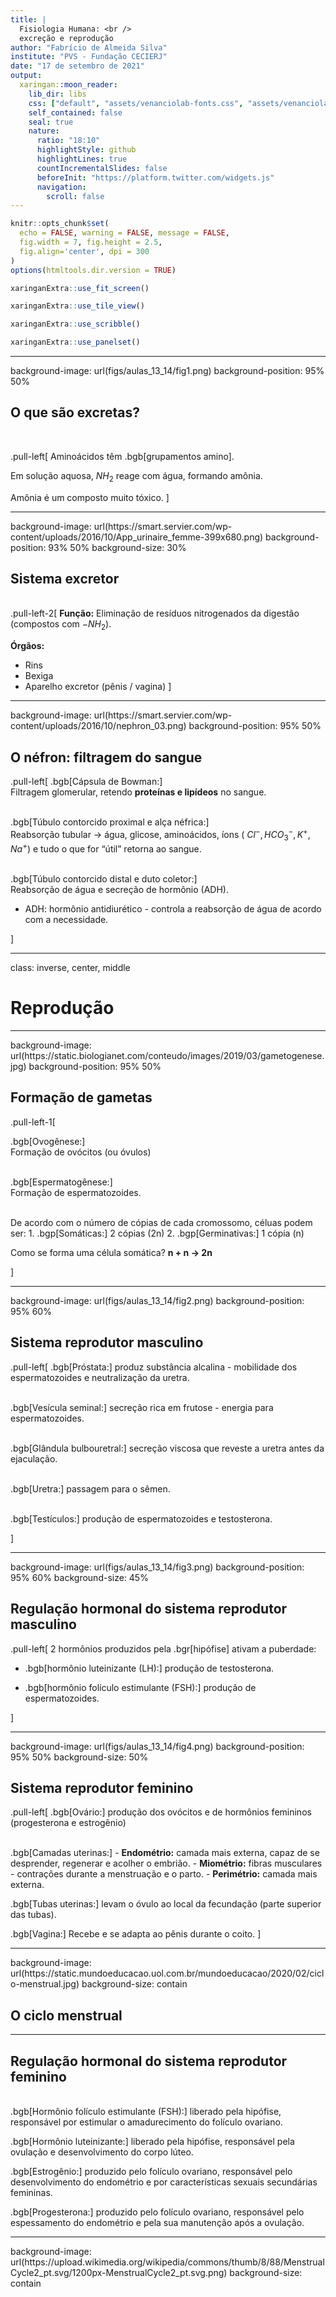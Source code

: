 ```yaml
---
title: |
  Fisiologia Humana: <br />
  excreção e reprodução
author: "Fabrício de Almeida Silva"
institute: "PVS - Fundação CECIERJ"
date: "17 de setembro de 2021"
output:
  xaringan::moon_reader:
    lib_dir: libs
    css: ["default", "assets/venanciolab-fonts.css", "assets/venanciolab.css"]
    self_contained: false
    seal: true
    nature:
      ratio: "18:10"
      highlightStyle: github
      highlightLines: true
      countIncrementalSlides: false
      beforeInit: "https://platform.twitter.com/widgets.js"
      navigation:
        scroll: false
---
```


<style>
.title-slide {
  background-image: url(https://dr282zn36sxxg.cloudfront.net/datastreams/f-d%3A6e51d616eb8a97ab9e86f395b078b125d0fd7fc89ddc7e8786dde205%2BIMAGE_TINY%2BIMAGE_TINY.1);
  background-position: 96% 50%;
  background-size: 45%
}
</style>


```r
knitr::opts_chunk$set(
  echo = FALSE, warning = FALSE, message = FALSE,
  fig.width = 7, fig.height = 2.5, 
  fig.align='center', dpi = 300
)
options(htmltools.dir.version = TRUE)
```

```r
xaringanExtra::use_fit_screen()
```

```r
xaringanExtra::use_tile_view()
```

```r
xaringanExtra::use_scribble()
```

```r
xaringanExtra::use_panelset()
```

---

background-image: url(figs/aulas_13_14/fig1.png)
background-position: 95% 50%

## O que são excretas?

<br />

.pull-left[
Aminoácidos têm .bgb[grupamentos amino].

Em solução aquosa, $NH_2$ reage com água, formando amônia.

Amônia é um composto muito tóxico.
]

---

background-image: url(https://smart.servier.com/wp-content/uploads/2016/10/App_urinaire_femme-399x680.png)
background-position: 93% 50%
background-size: 30%

## Sistema excretor

<br />
.pull-left-2[
**Função:** Eliminação de resíduos nitrogenados da digestão (compostos com $-NH_2$).

**Órgãos:**

- Rins
- Bexiga
- Aparelho excretor (pênis / vagina)
]

---

background-image: url(https://smart.servier.com/wp-content/uploads/2016/10/nephron_03.png)
background-position: 95% 50%

## O néfron: filtragem do sangue

.pull-left[
.bgb[Cápsula de Bowman:] <br />
Filtragem glomerular, retendo **proteínas e lipídeos** no sangue.

<br />
.bgb[Túbulo contorcido proximal e alça néfrica:] <br />
Reabsorção tubular &rarr; água, glicose, aminoácidos, íons ( $Cl^-, HCO_3^-, K^+, Na^+$) e tudo o que for "útil" retorna ao sangue.

<br />
.bgb[Túbulo contorcido distal e duto coletor:] <br />
Reabsorção de água e secreção de hormônio (ADH).

- ADH: hormônio antidiurético - controla a reabsorção de água de acordo com a necessidade.

]

---

class: inverse, center, middle

# Reprodução

---

background-image: url(https://static.biologianet.com/conteudo/images/2019/03/gametogenese.jpg)
background-position: 95% 50%

## Formação de gametas

.pull-left-1[

.bgb[Ovogênese:] <br />
Formação de ovócitos (ou óvulos)

<br />
.bgb[Espermatogênese:] <br />
Formação de espermatozoides.

<br />
De acordo com o número de cópias de cada cromossomo, céluas podem ser:
1. .bgp[Somáticas:] 2 cópias (2n)
2. .bgp[Germinativas:] 1 cópia (n)

Como se forma uma célula somática?
**n + n &rarr; 2n**

]

---

background-image: url(figs/aulas_13_14/fig2.png)
background-position: 95% 60%

## Sistema reprodutor masculino

.pull-left[
.bgb[Próstata:] produz substância alcalina - mobilidade dos espermatozoides e neutralização da uretra.

<br />
.bgb[Vesícula seminal:] secreção rica em frutose - energia para espermatozoides.

<br />
.bgb[Glândula bulbouretral:] secreção viscosa que reveste a uretra antes da ejaculação.

<br />
.bgb[Uretra:] passagem para o sêmen.

<br />
.bgb[Testículos:] produção de espermatozoides e testosterona.

]

---

background-image: url(figs/aulas_13_14/fig3.png)
background-position: 95% 60%
background-size: 45%

## Regulação hormonal do sistema reprodutor masculino

.pull-left[
2 hormônios produzidos pela .bgr[hipófise] ativam a puberdade:

- .bgb[hormônio luteinizante (LH):] produção de testosterona.

- .bgb[hormônio folículo estimulante (FSH):] produção de espermatozoides.

]

---

background-image: url(figs/aulas_13_14/fig4.png)
background-position: 95% 50%
background-size: 50%

## Sistema reprodutor feminino

.pull-left[
.bgb[Ovário:] produção dos ovócitos e de hormônios femininos (progesterona e estrogênio)

<br />
.bgb[Camadas uterinas:]
- **Endométrio:** camada mais externa, capaz de se desprender, regenerar e acolher o embrião.
- **Miométrio:** fibras musculares - contrações durante a menstruação e o parto.
- **Perimétrio:** camada mais externa.

.bgb[Tubas uterinas:] levam o óvulo ao local da fecundação (parte superior das tubas).

.bgb[Vagina:] Recebe e se adapta ao pênis durante o coito.
]

---

background-image: url(https://static.mundoeducacao.uol.com.br/mundoeducacao/2020/02/ciclo-menstrual.jpg)
background-size: contain

## O ciclo menstrual

---

## Regulação hormonal do sistema reprodutor feminino

<br />
.bgb[Hormônio folículo estimulante (FSH):] liberado pela hipófise, responsável por estimular o amadurecimento do folículo ovariano.

.bgb[Hormônio luteinizante:] liberado pela hipófise, responsável pela ovulação e desenvolvimento do corpo lúteo.

.bgb[Estrogênio:] produzido pelo folículo ovariano, responsável pelo desenvolvimento do endométrio e por características sexuais secundárias femininas.

.bgb[Progesterona:] produzido pelo folículo ovariano, responsável pelo espessamento do endométrio e pela sua manutenção após a ovulação.

---

background-image: url(https://upload.wikimedia.org/wikipedia/commons/thumb/8/88/MenstrualCycle2_pt.svg/1200px-MenstrualCycle2_pt.svg.png)
background-size: contain


